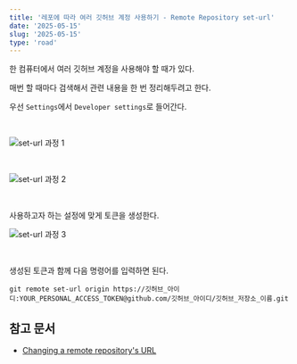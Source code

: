 ```yaml
---
title: '레포에 따라 여러 깃허브 계정 사용하기 - Remote Repository set-url'
date: '2025-05-15'
slug: '2025-05-15'
type: 'road'
---
```


한 컴퓨터에서 여러 깃허브 계정을 사용해야 할 때가 있다.

매번 할 때마다 검색해서 관련 내용을 한 번 정리해두려고 한다.

우선 `Settings`에서 `Developer settings`로 들어간다.

<br />

<Image
  src="https://raw.githubusercontent.com/jgjgill/blog/main/roads/images/set-url-1.png"
  alt="set-url 과정 1"
/>

<br />

<Image
  src="https://raw.githubusercontent.com/jgjgill/blog/main/roads/images/set-url-2.png"
  alt="set-url 과정 2"
/>

<br />

사용하고자 하는 설정에 맞게 토큰을 생성한다.

<Image
  src="https://raw.githubusercontent.com/jgjgill/blog/main/roads/images/set-url-3.png"
  alt="set-url 과정 3"
/>

<br />

생성된 토큰과 함께 다음 명령어를 입력하면 된다.

```shell
git remote set-url origin https://깃허브_아이디:YOUR_PERSONAL_ACCESS_TOKEN@github.com/깃허브_아이디/깃허브_저장소_이름.git
```

## 참고 문서

- [Changing a remote repository's URL](https://docs.github.com/en/get-started/git-basics/managing-remote-repositories#changing-a-remote-repositorys-url)
